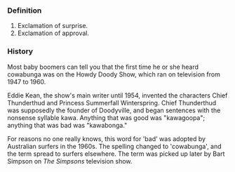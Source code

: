 === Definition ===
# Exclamation of surprise.
# Exclamation of approval.

=== History ===

Most baby boomers can tell you that the first time he or she heard cowabunga was on the Howdy Doody Show, which ran on television from 1947 to 1960.

Eddie Kean, the show's main writer until 1954, invented the characters Chief Thunderthud and Princess Summerfall Winterspring. Chief Thunderthud was supposedly the founder of Doodyville, and began sentences with the nonsense syllable kawa. Anything that was good was "kawagoopa"; anything that was bad was "kawabonga." 

For reasons no one really knows, this word for 'bad' was adopted by Australian surfers in the 1960s. The spelling changed to 'cowabunga', and the term spread to surfers elsewhere. The term was picked up later by Bart Simpson on ''The Simpsons'' television show.